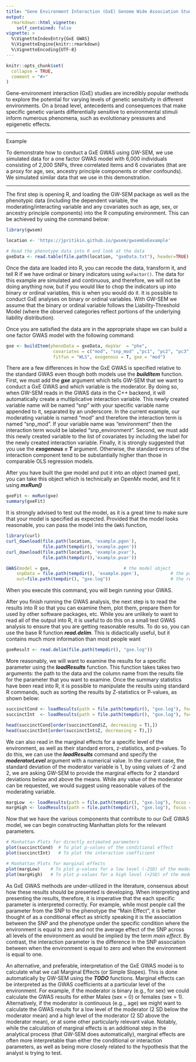 ```yaml
---
title: "Gene Environment Interaction (GxE) Genome Wide Association Study"
output:
  rmarkdown::html_vignette:
    self_contained: false
vignette: >
  %\VignetteIndexEntry{GxE GWAS}
  %\VignetteEngine{knitr::rmarkdown}
  %\VignetteEncoding{UTF-8}
---
```


```r
knitr::opts_chunk$set(
  collapse = TRUE,
  comment = "#>"
)
```

Gene-environment interaction (GxE) studies are incredibly popular methods to explore the potential for varying levels of genetic sensitivity in different environments. On a broad level, antecedents and consequences that make specific genetic variants differentially sensitive to environmental stimuli inform numerous phenomena, such as evolutionary pressures and epigenetic effects.

***

Example

To demonstrate how to conduct a GxE GWAS using GW-SEM, we use simulated data for a one factor GWAS model with 6,000 individuals consisting of 2,000 SNPs, three correlated items and 6 covariates (that are a proxy for age, sex, ancestry principle components or other confounds). We simulated similar data that we use in this demonstration.

***

The first step is opening R, and loading the GW-SEM package as well as the phenotypic data (including the dependent variable, the moderating/interacting variable and any covariates such as age, sex, or ancestry principle components) into the R computing environment. This can be achieved by using the command below:

```r
library(gwsem)

location <- 'https://jpritikin.github.io/gwsem/gwsemGxEexample'

# Read the phenotype data into R and look at the data
gxeData <- read.table(file.path(location, "gxeData.txt"), header=TRUE)
```

Once the data are loaded into R, you can recode the data, transform it, and tell R if we have ordinal or binary indicators using `mxFactor()`. The data for this example are simulated and continuous, and therefore, we will not be doing anything now, but if you would like to chop the indicators up into binary or ordinal variables, this is when you would do it. It is possible to conduct GxE analyses on binary or ordinal variables. With GW-SEM we assume that the binary or ordinal variable follows the Liability-Threshold Model (where the observed categories reflect portions of the underlying liability distribution).

Once you are satisfied the data are in the appropriate shape we can build a one factor GWAS model with the following command: 

```r
gxe <- buildItem(phenoData = gxeData, depVar  = "phe",
                  covariates = c("mod", "snp_mod" ,"pc1", "pc2", "pc3", "pc4","pc5"),
                  fitfun = "WLS", exogenous = T, gxe = "mod")
```

There are a few differences in how the GxE GWAS is specified relative to the standard GWAS even though both models use the _**buildItem**_ function.  First, we must add the **_gxe_** argument which tells GW-SEM that we want to conduct a GxE GWAS and which variable is the moderator.  By doing so, when GW-SEM reads in the GWAS data in the C++ backend, it will automatically create a multiplicative interaction variable. This newly created variable name will be named "snp" with your specific variable name appended to it, separated by an underscore. In the current example, our moderating variable is named "mod" and therefore the interaction term is named "snp_mod". If your variable name was "environment" then the interaction term would be labeled "snp_environment".  Second, we must add this newly created variable to the list of covariates by including the label for the newly created interaction variable.  Finally, it is strongly suggested that you use the **_exogenous = T_** argument. Otherwise, the standard errors of the interaction component tend to be substantially higher than those in comparable OLS regression models.

After you have built the gxe model and put it into an object (named gxe), you can take this object which is technically an OpenMx model, and fit it using **_mxRun()_**

```r
gxeFit <- mxRun(gxe)
summary(gxeFit)
```

It is strongly advised to test out the model, as it is a great time to make sure that your model is specified as expected. Provided that the model looks reasonable, you can pass the model into the `GWAS` function,

```r
library(curl)
curl_download(file.path(location, 'example.pgen'),
              file.path(tempdir(),'example.pgen'))
curl_download(file.path(location, 'example.pvar'),
              file.path(tempdir(),'example.pvar'))

GWAS(model = gxe,                            # the model object
	snpData = file.path(tempdir(), 'example.pgen'),            # the path to the snpData
	out=file.path(tempdir(), "gxe.log"))                       # the results file name

```

When you execute this command, you will begin running your GWAS.  

After you finish running the GWAS analysis, the next step is to read the results into R so that you can examine them, plot them, prepare them for used by other software packages, etc. While you are unlikely to want to read all of the output into R, it is useful to do this on a small test GWAS analysis to ensure that you are getting reasonable results. To do so, you can use the base R function **_read.delim_**.  This is didactically useful, but it contains much more information than most people want

```r
gxeResult <- read.delim(file.path(tempdir(), "gxe.log"))                            
```

More reasonably, we will want to examine the results for a specific parameter using the _**loadResults**_ function. This function takes takes two arguments: the path to the data and the column name from the results file for the parameter that you want to examine. Once the summary statistics have been read into R, it is possible to manipulate the results using standard R commands, such as sorting the results by Z-statistics or P-values, as shown below:


```r
succinctCond <- loadResults(path = file.path(tempdir(), "gxe.log"), focus =  "snp_to_phe")
succinctInt  <- loadResults(path = file.path(tempdir(), "gxe.log"), focus =  "snp_mod_to_phe")

head(succinctCond[order(succinctCond$Z, decreasing = T),])
head(succinctInt[order(succinctInt$Z, decreasing = T),])

```

We can also read in the marginal effects for a specific level of the environment, as well as their standard errors, z-statistics, and p-values. To do this, we can use the **_loadResults_** command and specify the **_moderatorLevel_** argument with a numerical value. In the current case, the standard deviation of the moderator variable is 1, by using values of -2 and 2, we are asking GW-SEM to provide the marginal effects for 2 standard deviations below and above the means.  While any value of the moderator can be requested, we would suggest using reasonable values of the moderating variable.

```r
margLow  <- loadResults(path = file.path(tempdir(), "gxe.log"), focus =  "snp_mod_to_phe", moderatorLevel= -2)
margHigh <- loadResults(path = file.path(tempdir(), "gxe.log"), focus =  "snp_mod_to_phe", moderatorLevel=  2)

```

Now that we have the various components that contribute to our GxE GWAS model, we can begin constructing Manhattan plots for the relevant parameters. 

```r
# Manhattan Plots for directly estimated parameters
plot(succinctCond)  # To plot p-values of the conditional effect
plot(succinctInt)   # To plot the interaction coefficient

# Manhattan Plots for marginal effects
plot(margLow)    # To plot p-values for a low level (-2SD) of the moderator
plot(margHigh)   # To plot p-values for a high level (+2SD) of the moderator

```

As GxE GWAS methods are under-utilized in the literature, consensus about how these results should be presented is developing.  When interpreting and presenting the results, therefore, it is imperative that the each specific parameter is interpreted correctly.  For example, while most people call the parameter from the SNP to the phenotype the "Main Effect", it is better thought of as a conditional effect as strictly speaking it is the association between the SNP and the phenotype under the specific condition where the environment is equal to zero and not the average effect of the SNP across all levels of the environment as would be implied by the term _main effect_.  By contrast, the interaction parameter is the difference in the SNP association between when the environment is equal to zero and when the environment is equal to one.

An alternative, and preferable, interpretation of the GxE GWAS model is to calculate what we call Marginal Effects (or Simple Slopes).  This is done automatically by GW-SEM using the **_TODO_** functions.  Marginal effects can be interpreted as the GWAS coefficients at a particular level of the environment.  For example, if the moderator is binary (e.g., for sex) we could calculate the GWAS results for either Males (sex = 0) or females (sex = 1). Alternatively, if the moderator is continuous (e.g.,, age) we might want to calculate the GWAS results for a low level of the moderator (2 SD below the moderator mean) and a high level of the moderator (2 SD above the moderator mean), or at some other particularly relevant value. Notably, while the calculation of marginal effects is an additional step in the analytical process (that GW-SEM does automatically), marginal effects are often more interpretable than either the conditional or interaction parameters, as well as being more closely related to the hypothesis that the analyst is trying to test.
